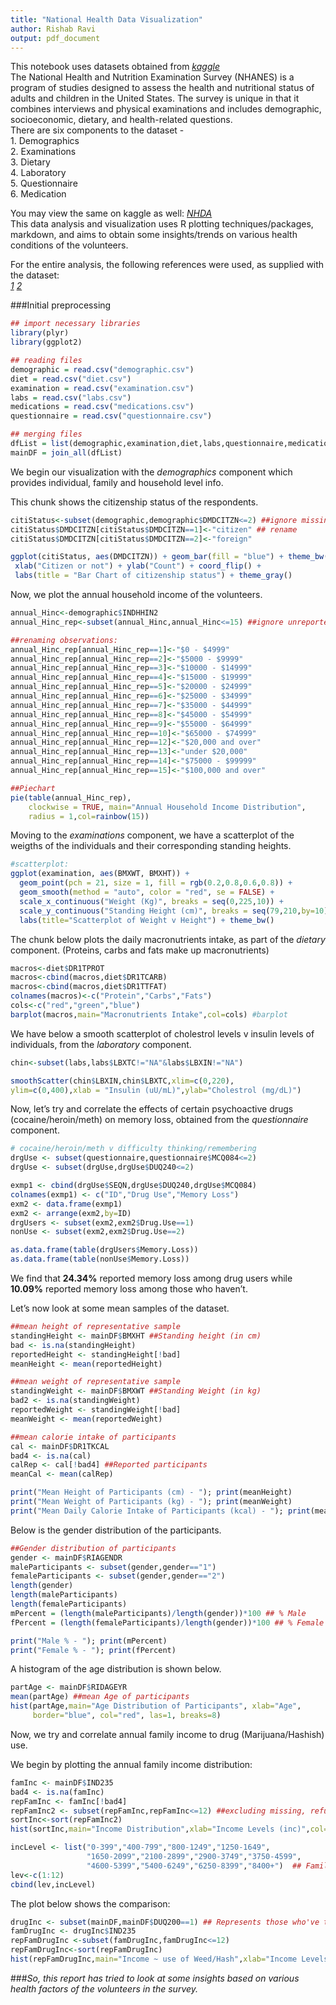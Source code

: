 ```yaml
---
title: "National Health Data Visualization"
author: Rishab Ravi
output: pdf_document
---
```


This notebook uses datasets obtained from [*kaggle*](https://www.kaggle.com/cdc/national-health-and-nutrition-examination-survey)  
The National Health and Nutrition Examination Survey (NHANES) is a program of studies designed to assess the health and nutritional status of adults and children in the United States. The survey is unique in that it combines interviews and physical examinations and includes demographic, socioeconomic, dietary, and health-related questions.  
There are six components to the dataset -  
1. Demographics  
2. Examinations  
3. Dietary  
4. Laboratory  
5. Questionnaire  
6. Medication  

You may view the same on kaggle as well: [*NHDA*](https://www.kaggle.com/heisenberg967/national-health-data-analysis-cdc)  
This data analysis and visualization uses R plotting techniques/packages, markdown, and aims to obtain some insights/trends on various health conditions of the volunteers.  

For the entire analysis, the following references were used, as supplied with the dataset:  
[*1*](https://wwwn.cdc.gov/nchs/nhanes/search/default.aspx)
[*2*](https://wwwn.cdc.gov/Nchs/Nhanes/Search/DataPage.aspx?Component=Questionnaire&CycleBeginYear=2013)

###Initial preprocessing

```r
## import necessary libraries
library(plyr)
library(ggplot2)

## reading files
demographic = read.csv("demographic.csv")
diet = read.csv("diet.csv")
examination = read.csv("examination.csv")
labs = read.csv("labs.csv")
medications = read.csv("medications.csv")
questionnaire = read.csv("questionnaire.csv")

## merging files
dfList = list(demographic,examination,diet,labs,questionnaire,medications)
mainDF = join_all(dfList)
```

We begin our visualization with the *demographics* component which provides individual, family and household level info.

This chunk shows the citizenship status of the respondents.  
```r
citiStatus<-subset(demographic,demographic$DMDCITZN<=2) ##ignore missing val
citiStatus$DMDCITZN[citiStatus$DMDCITZN==1]<-"citizen" ## rename 
citiStatus$DMDCITZN[citiStatus$DMDCITZN==2]<-"foreign"

ggplot(citiStatus, aes(DMDCITZN)) + geom_bar(fill = "blue") + theme_bw() +
 xlab("Citizen or not") + ylab("Count") + coord_flip() + 
 labs(title = "Bar Chart of citizenship status") + theme_gray()
```

Now, we plot the annual household income of the volunteers.  
```r
annual_Hinc<-demographic$INDHHIN2
annual_Hinc_rep<-subset(annual_Hinc,annual_Hinc<=15) ##ignore unreported/missing val

##renaming observations:
annual_Hinc_rep[annual_Hinc_rep==1]<-"$0 - $4999"
annual_Hinc_rep[annual_Hinc_rep==2]<-"$5000 - $9999"
annual_Hinc_rep[annual_Hinc_rep==3]<-"$10000 - $14999"
annual_Hinc_rep[annual_Hinc_rep==4]<-"$15000 - $19999"
annual_Hinc_rep[annual_Hinc_rep==5]<-"$20000 - $24999"
annual_Hinc_rep[annual_Hinc_rep==6]<-"$25000 - $34999"
annual_Hinc_rep[annual_Hinc_rep==7]<-"$35000 - $44999"
annual_Hinc_rep[annual_Hinc_rep==8]<-"$45000 - $54999"
annual_Hinc_rep[annual_Hinc_rep==9]<-"$55000 - $64999"
annual_Hinc_rep[annual_Hinc_rep==10]<-"$65000 - $74999"
annual_Hinc_rep[annual_Hinc_rep==12]<-"$20,000 and over"
annual_Hinc_rep[annual_Hinc_rep==13]<-"under $20,000"
annual_Hinc_rep[annual_Hinc_rep==14]<-"$75000 - $99999"
annual_Hinc_rep[annual_Hinc_rep==15]<-"$100,000 and over"

##Piechart
pie(table(annual_Hinc_rep), 
    clockwise = TRUE, main="Annual Household Income Distribution", 
    radius = 1,col=rainbow(15))

```

Moving to the *examinations* component, we have a scatterplot of the weigths of the individuals and their corresponding standing heights.  
```r
#scatterplot:
ggplot(examination, aes(BMXWT, BMXHT)) + 
  geom_point(pch = 21, size = 1, fill = rgb(0.2,0.8,0.6,0.8)) + 
  geom_smooth(method = "auto", color = "red", se = FALSE) + 
  scale_x_continuous("Weight (Kg)", breaks = seq(0,225,10)) + 
  scale_y_continuous("Standing Height (cm)", breaks = seq(79,210,by=10)) +
  labs(title="Scatterplot of Weight v Height") + theme_bw()
```

The chunk below plots the daily macronutrients intake, as part of the *dietary* component. (Proteins, carbs and fats make up macronutrients)  
```r
macros<-diet$DR1TPROT
macros<-cbind(macros,diet$DR1TCARB)
macros<-cbind(macros,diet$DR1TTFAT)
colnames(macros)<-c("Protein","Carbs","Fats")
cols<-c("red","green","blue")
barplot(macros,main="Macronutrients Intake",col=cols) #barplot
```

We have below a smooth scatterplot of cholestrol levels v insulin levels of individuals, from the *laboratory* component.  
```r
chin<-subset(labs,labs$LBXTC!="NA"&labs$LBXIN!="NA")

smoothScatter(chin$LBXIN,chin$LBXTC,xlim=c(0,220),
ylim=c(0,400),xlab = "Insulin (uU/mL)",ylab="Cholestrol (mg/dL)")

```

Now, let's try and correlate the effects of certain psychoactive drugs (cocaine/heroin/meth) on memory loss, obtained from the *questionnaire* component.  
```r
# cocaine/heroin/meth v difficulty thinking/remembering
drgUse <- subset(questionnaire,questionnaire$MCQ084<=2)
drgUse <- subset(drgUse,drgUse$DUQ240<=2)

exmp1 <- cbind(drgUse$SEQN,drgUse$DUQ240,drgUse$MCQ084)
colnames(exmp1) <- c("ID","Drug Use","Memory Loss")
exm2 <- data.frame(exmp1)
exm2 <- arrange(exm2,by=ID)
drgUsers <- subset(exm2,exm2$Drug.Use==1)
nonUse <- subset(exm2,exm2$Drug.Use==2)

as.data.frame(table(drgUsers$Memory.Loss))
as.data.frame(table(nonUse$Memory.Loss))

```

We find that **24.34%** reported memory loss among drug users while **10.09%** reported memory loss among those who haven't.  

Let's now look at some mean samples of the dataset.  
```r
##mean height of representative sample
standingHeight <- mainDF$BMXHT ##Standing height (in cm)
bad <- is.na(standingHeight)
reportedHeight <- standingHeight[!bad]
meanHeight <- mean(reportedHeight)

##mean weight of representative sample
standingWeight <- mainDF$BMXWT ##Standing Weight (in kg)
bad2 <- is.na(standingWeight)
reportedWeight <- standingWeight[!bad]
meanWeight <- mean(reportedWeight)

##mean calorie intake of participants
cal <- mainDF$DR1TKCAL
bad4 <- is.na(cal)
calRep <- cal[!bad4] ##Reported participants
meanCal <- mean(calRep)

print("Mean Height of Participants (cm) - "); print(meanHeight)
print("Mean Weight of Participants (kg) - "); print(meanWeight)
print("Mean Daily Calorie Intake of Participants (kcal) - "); print(meanCal)
```

Below is the gender distribution of the participants.  
```r
##Gender distribution of participants
gender <- mainDF$RIAGENDR
maleParticipants <- subset(gender,gender=="1")
femaleParticipants <- subset(gender,gender=="2")
length(gender)
length(maleParticipants)
length(femaleParticipants)
mPercent = (length(maleParticipants)/length(gender))*100 ## % Male
fPercent = (length(femaleParticipants)/length(gender))*100 ## % Female

print("Male % - "); print(mPercent)
print("Female % - "); print(fPercent)
```

A histogram of the age distribution is shown below.  
```r
partAge <- mainDF$RIDAGEYR
mean(partAge) ##mean Age of participants
hist(partAge,main="Age Distribution of Participants", xlab="Age", 
     border="blue", col="red", las=1, breaks=8)
```

Now, we try and correlate annual family income to drug (Marijuana/Hashish) use.  

We begin by plotting the annual family income distribution:  
```r
famInc <- mainDF$IND235
bad4 <- is.na(famInc)
repFamInc <- famInc[!bad4]
repFamInc2 <- subset(repFamInc,repFamInc<=12) ##excluding missing, refused to report
sortInc<-sort(repFamInc2)
hist(sortInc,main="Income Distribution",xlab="Income Levels (inc)",col="blue",border = "green")
```

```r
incLevel <- list("0-399","400-799","800-1249","1250-1649",
                 "1650-2099","2100-2899","2900-3749","3750-4599",
                 "4600-5399","5400-6249","6250-8399","8400+")  ## Family Income Level in $ per month
lev<-c(1:12)
cbind(lev,incLevel)
```

The plot below shows the comparison:  
```r
drugInc <- subset(mainDF,mainDF$DUQ200==1) ## Represents those who've tried Marijuana or Hash
famDrugInc <- drugInc$IND235
repFamDrugInc <-subset(famDrugInc,famDrugInc<=12)
repFamDrugInc<-sort(repFamDrugInc)
hist(repFamDrugInc,main="Income ~ use of Weed/Hash",xlab="Income Levels",col="green",border="yellow")
```

###*So, this report has tried to look at some insights based on various health factors of the volunteers in the survey.*